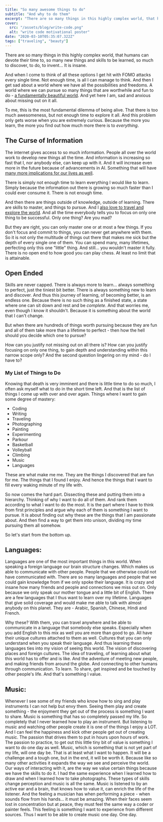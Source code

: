 ```yaml
---
title: "So many awesome things to do"
subtitle: "And why to do them"
excerpt: "There are so many things in this highly complex world, that humans can devote their time to, so many new things and skills to be learned, so much to discover, to do..."
cover: 
  src: "/assets/blog/write-code.png"
  alt: "write code motivational poster"
date: "2020-03-10T05:35:07.322Z"
tags: ["traveling", "beauty"]
---
```


There are so many things in this highly complex world, that humans can devote their time to, so many new things and skills to be learned, so much to discover, to do, to invent... It is insane.

And when I come to think of all these options I get hit with FOMO attacks every single time. Not enough time, is all I can manage to think. And then I get sad about a world where we have all the possibilities and freedoms. A world where we can pursue so many things that are worthwhile and fun to do - [a fundamentally beautiful world](/posts/on-the-beauty-of-living). And yet here I am, sad and anxious about missing out on it all. 

To me, this is the most fundamental dilemma of being alive. That there is too much awesomeness, but not enough time to explore it all. And this problem only gets worse when you are extremely curious. Because the more you learn, the more you find out how much more there is to *everything*. 

## The Curse of Information 

The internet gives access to so much information. People all over the world work to develop new things all the time. And information is increasing so fast that I, nor anybody else, can keep up with it. And it will increase even more in the future because of advancements in AI. Something that will have [many more implications for our lives as well](/posts/open-ai-codex).

There is simply not enough time to learn everything I would like to learn. Simply because the information out there is growing so much faster than I could ever consume it. There is not enough time.

And then there are things outside of knowledge, outside of learning. There are skills to master, and things to pursue. And I [also love to travel and explore the world](/posts/why-do-i-like-traveling). And all the time everybody tells you to focus on only one thing to be successful. Only one thing? Are you mad?

But they are right, you can only master one or at most a few things. If you don't focus and commit to things, you can never get anywhere with them. So it is not only the multitude of things out there that makes me sick but the depth of every single one of them. You can spend many, many lifetimes, perfecting only this one "little" thing. And still... you wouldn't master it fully. There is no open end to how good you can play chess. At least no limit that is attainable. 

## Open Ended

Skills are never capped. There is always more to learn... always something to perfect, just the tiniest bit better. There is always something new to learn and discover. And thus this journey of learning, of becoming better, is an endless one. Because there is no such thing as a finished state, a state where one can sit down and rest and be *complete*. And that worries me, even though I know it shouldn't. Because it is something about the world that I can't change.

But when there are hundreds of things worth pursuing because they are fun and all of them take more than a lifetime to perfect - then how the hell should you decide which one to pursue? 

How can you justify not missing out on all there is? How can you justify focusing on only one thing, to gain depth and understanding within this narrow scope only? And the second question lingering on my mind - do I have to?

### My List of Things to Do

Knowing that death is very imminent and there is little time to do so much, I often ask myself what to do in the short time left. And that is the list of things I come up with over and over again. Things where I want to gain some degree of mastery:

- Coding
- Writing
- Traveling
- Photographing
- Painting
- Experimenting
- Parkour
- Basketball
- Volleyball
- Climbing
- Music
- Languages

These are what make me me. They are the things I discovered that are fun for me. The things that I found I enjoy. And hence the things that I want to fill every waking minute of my life with.

So now comes the hard part. Dissecting these and putting them into a hierarchy. Thinking of why I want to do all of them. And rank them according to what I want to do the most. It is the part where I have to think from first principles and argue why each of them is something I want to pursue. It is about finding out why these are the things that I am passionate about. And then find a way to get them into unison, dividing my time pursuing them all somehow.

So let's start from the bottom up.

## Languages:

Languages are one of the most important things in this world. When speaking a foreign language our brain structure changes. Which makes us able to communicate with other people. People that we otherwise could not have communicated with. There are so many languages and people that we could gain knowledge from if we only spoke their language. It is crazy and insane how many friends and people and connections we miss out on. Only because we only speak our mother tongue and a little bit of English. There are a few languages that I thus want to learn over my lifetime. Languages that give solid coverage and would make me able to talk with almost anybody on this planet. They are - Arabic, Spanish, Chinese, Hindi and French.

Why these? With them, you can travel anywhere and be able to communicate in a language that somebody else speaks. Especially when you add English to this mix as well you are more than good to go. All have their unique cultures attached to them as well. Cultures that you can only understand when you speak their language. And thus learning these languages ties into my vision of seeing this world. The vision of discovering places and foreign cultures. The idea of traveling, of learning about what this world has to offer and is like. And the adventure of meeting new people, and making friends from around the globe. And connecting to other humans through communication. To learn. To share, get inspired and be touched by other people's life. And that's something I value.

## Music:

Whenever I see some of my friends who know how to sing and play instruments I can not help but envy them. Seeing them play and create something - the enjoyment they get out of the process is something I want to share. Music is something that has so completely passed my life. So completely that I never learned how to play an instrument. But listening to music and watching other people create it is one of the things I enjoy a LOT.
And I can feel the happiness and kick other people get out of creating music. The passion that drives them to put in hours upon hours of work. The passion to practice, to get out this little tiny bit of value is something I want to do one day as well. Music, which is something that is not yet part of my life, will one day be. That is at least what I want to happen. It will be a challenge and a tough one, but in the end, it will be worth it. Because like so many other activities it expands the way we see and perceive the world. Our ways of interacting with it, are the way we value certain things because we have the skills to do it. I had the same experience when I learned how to draw and when I learned how to take photographs. These types of skills change perception and music is all the same. Music is listened to by an active ear and a brain, that knows how to value it, can enrich the life of the listener. And the feeling a musician has when performing a piece - when sounds flow from his hands... it must be amazing. When their faces seem lost in concentration but at peace, they must feel the same way a coder or painter feels. This feeling is something I want to experience from different sources. Thus I want to be able to create music one day. One day.

